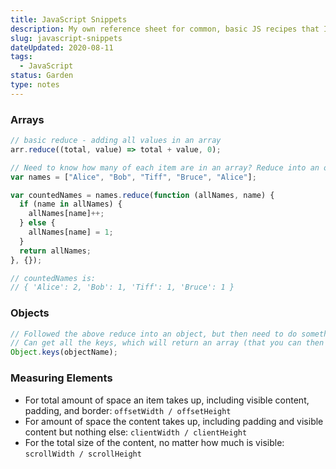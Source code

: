 ---
title: JavaScript Snippets
description: My own reference sheet for common, basic JS recipes that I use and/or need to look up often
slug: javascript-snippets
dateUpdated: 2020-08-11
tags:
  - JavaScript
status: Garden
type: notes
---

### Arrays

```js
// basic reduce - adding all values in an array
arr.reduce((total, value) => total + value, 0);

// Need to know how many of each item are in an array? Reduce into an object:
var names = ["Alice", "Bob", "Tiff", "Bruce", "Alice"];

var countedNames = names.reduce(function (allNames, name) {
  if (name in allNames) {
    allNames[name]++;
  } else {
    allNames[name] = 1;
  }
  return allNames;
}, {});

// countedNames is:
// { 'Alice': 2, 'Bob': 1, 'Tiff': 1, 'Bruce': 1 }
```

### Objects

```js
// Followed the above reduce into an object, but then need to do something with the values?
// Can get all the keys, which will return an array (that you can then loop over)
Object.keys(objectName);
```

### Measuring Elements

- For total amount of space an item takes up, including visible content, padding, and border: `offsetWidth / offsetHeight`
- For amount of space the content takes up, including padding and visible content but nothing else: `clientWidth / clientHeight`
- For the total size of the content, no matter how much is visible: `scrollWidth / scrollHeight`
